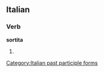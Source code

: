 ==Italian==

===Verb===
'''sortita'''

# {{feminine of|sortito}}

[[Category:Italian past participle forms]]